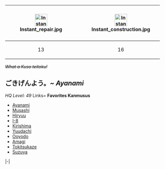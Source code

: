 {| class="wikitable"
![[File:Instant repair.jpg|40x40px]]
![[File:Instant construction.jpg|40x40px]]
![[File:Development material.jpg|40x40px]]
![[File:Improvement Materials.png|40x40px]]
![[File:Medal.png|40x40px]]
![[File:Blueprint.png|40x40px]]
![[File:Food supply ship mamiya.png|40x40px]]
![[File:Food supply ship irako.png|40x40px]]
![[File:Emergency repair.png|40x40px]]
![[File:Repair goddess.png|40x40px]]
![[File:Fuel.png|30x30px]]
![[File:Ammunition.png|30x30px]]
![[File:Steel.png|30x30px]]
![[File:Bauxite.png|30x30px]]
![[File:Furniture box large.jpg|35x35px]]Furniture coins
|-
| style="text-align: center;" |13
| style="text-align: center;" |16
| style="text-align: center;" |47
| style="text-align: center;" |0
| style="text-align: center;" |1
| style="text-align: center;" |0
| style="text-align: center;" |2
| style="text-align: center;" |4
| style="text-align: center;" |2
| style="text-align: center;" |0
| style="text-align: center;" |2,500
| style="text-align: center;" |315
| style="text-align: center;" |1,900
| style="text-align: center;" |1,940
| style="text-align: center;" |1100
|}
''<s>What a Kuso teitoku!</s>''
=='''ごきげんよう。'''''~ Ayanami''<nowiki/>==
''HQ Level: 49''
<tabber>
Links=
'''Favorites Kanmusus'''
*[[Ayanami]]
*[[Musashi]]
*[[Hiryuu]]
*[[I-8]]
*[[Kirishima]]
*[[Yuudachi]]
*[[Ooyodo]]
*[[Amagi]]
*[[Tokitsukaze]]
*[[Suzuya]]
|-|
</tabber>